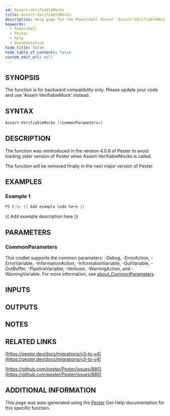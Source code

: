 ```yaml
---
id: Assert-VerifiableMocks
title: Assert-VerifiableMocks
description: Help page for the Powershell Pester "Assert-VerifiableMocks" command
keywords:
  - Powershell
  - Pester
  - Help
  - Documentation
hide_title: false
hide_table_of_contents: false
custom_edit_url: null
---
```


## SYNOPSIS

The function is for backward compatibility only.
Please update your code and use 'Assert-VerifiableMock' instead.

## SYNTAX

```powershell
Assert-VerifiableMocks [<CommonParameters>]
```

## DESCRIPTION

The function was reintroduced in the version 4.0.8 of Pester to avoid loading older version of Pester when Assert-VerifiableMocks is called.

The function will be removed finally in the next major version of Pester.

## EXAMPLES

### Example 1

```powershell
PS C:\> {{ Add example code here }}
```

{{ Add example description here }}

## PARAMETERS

### CommonParameters

This cmdlet supports the common parameters: -Debug, -ErrorAction, -ErrorVariable, -InformationAction, -InformationVariable, -OutVariable, -OutBuffer, -PipelineVariable, -Verbose, -WarningAction, and -WarningVariable. For more information, see [about_CommonParameters](http://go.microsoft.com/fwlink/?LinkID=113216).

## INPUTS

## OUTPUTS

## NOTES

## RELATED LINKS

[https://pester.dev/docs/migrations/v3-to-v4](https://pester.dev/docs/migrations/v3-to-v4)

[https://github.com/pester/Pester/issues/880](https://github.com/pester/Pester/issues/880)

## ADDITIONAL INFORMATION

This page was auto-generated using the [Pester](https://github.com/pester/pester) Get-Help documentation for this specific function.
